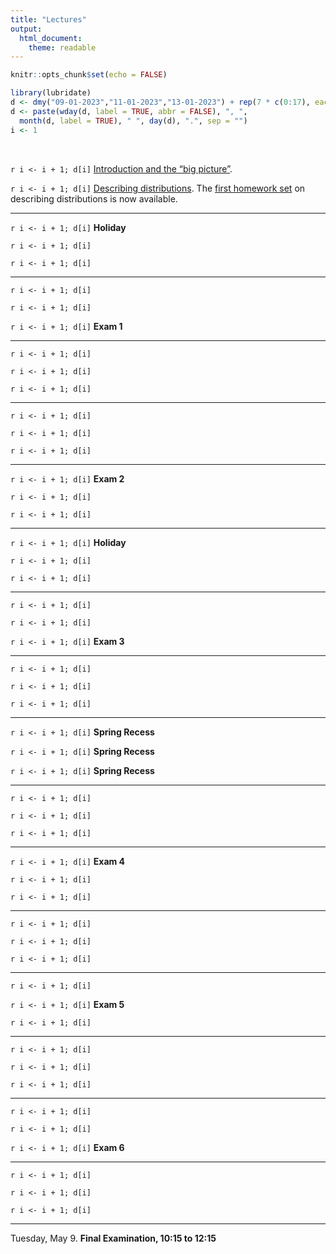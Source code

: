 ```yaml
---
title: "Lectures"
output: 
  html_document: 
    theme: readable
---
```


```r
knitr::opts_chunk$set(echo = FALSE)
```

```r
library(lubridate)
d <- dmy("09-01-2023","11-01-2023","13-01-2023") + rep(7 * c(0:17), each = 3)
d <- paste(wday(d, label = TRUE, abbr = FALSE), ", ", 
  month(d, label = TRUE), " ", day(d), ".", sep = "")
i <- 1
```

&nbsp;

`r i <- i + 1; d[i]` [Introduction and the "big picture"](lecture-01-11-2023.html).

`r i <- i + 1; d[i]` [Describing distributions](lecture-01-13-2023.html). The [first homework set](homework-01.html) on describing distributions is now available. 

***

`r i <- i + 1; d[i]` **Holiday**

`r i <- i + 1; d[i]` 

`r i <- i + 1; d[i]` 
 
***

`r i <- i + 1; d[i]` 

`r i <- i + 1; d[i]` 

`r i <- i + 1; d[i]` **Exam 1**
 
***

`r i <- i + 1; d[i]` 

`r i <- i + 1; d[i]` 

`r i <- i + 1; d[i]` 
 
***

`r i <- i + 1; d[i]` 

`r i <- i + 1; d[i]` 

`r i <- i + 1; d[i]` 
 
***

`r i <- i + 1; d[i]` **Exam 2**

`r i <- i + 1; d[i]` 

`r i <- i + 1; d[i]` 
 
***

`r i <- i + 1; d[i]` **Holiday**

`r i <- i + 1; d[i]` 

`r i <- i + 1; d[i]` 
 
***

`r i <- i + 1; d[i]` 

`r i <- i + 1; d[i]` 

`r i <- i + 1; d[i]` **Exam 3**
 
***

`r i <- i + 1; d[i]` 

`r i <- i + 1; d[i]` 

`r i <- i + 1; d[i]` 
 
***

`r i <- i + 1; d[i]` **Spring Recess**

`r i <- i + 1; d[i]` **Spring Recess**

`r i <- i + 1; d[i]` **Spring Recess**
 
***

`r i <- i + 1; d[i]` 

`r i <- i + 1; d[i]`  

`r i <- i + 1; d[i]` 
 
***

`r i <- i + 1; d[i]` **Exam 4**

`r i <- i + 1; d[i]` 

`r i <- i + 1; d[i]` 
 
***

`r i <- i + 1; d[i]` 

`r i <- i + 1; d[i]` 
 
`r i <- i + 1; d[i]` 
 
***

`r i <- i + 1; d[i]` 

`r i <- i + 1; d[i]` **Exam 5**

`r i <- i + 1; d[i]` 
 
***

`r i <- i + 1; d[i]` 

`r i <- i + 1; d[i]` 

`r i <- i + 1; d[i]` 
 
***

`r i <- i + 1; d[i]` 

`r i <- i + 1; d[i]` 

`r i <- i + 1; d[i]` **Exam 6**
 
***

`r i <- i + 1; d[i]` 

`r i <- i + 1; d[i]` 

`r i <- i + 1; d[i]`

*** 

Tuesday, May 9. **Final Examination, 10:15 to 12:15**
